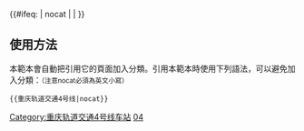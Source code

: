{{鐵道路線| lua=1
| 模板名稱 = 重庆轨道交通4号线
| 名稱 = [[重庆轨道交通]][[重庆轨道交通四号线|4号线]]
| 代表色 ={{重庆轨道交通标识色|4}}
| 标志=
| 铁道系统 = 重庆轨道交通
| 背景顏色 = #FFFFFF
| 車站列表 =  g盘桂路g ~ g石马立交g ~ g玉带山g ~ g盘溪g ~ g大石坝g ~ g大庆村g ~ g花卉园g ~ g龙溪g ~ g嘉州路g ~ 民安大道 ~ 重庆北站北广场 ~ 头塘 ~ 保税港 ~ 寸滩 ~ 黑石子 ~ g港城g ~ 太平冲 ~ 唐家沱 ~ 铁山坪 ~ 鹿栖 ~ 果园物流枢纽 ~ 鱼嘴 ~ 雁坪 ~ 石河清 ~ 复盛 ~ 三板溪 ~ 龙驿大道 ~ 龙兴 ~ 高石塔 ~ 普福 ~ 桐梓林 ~ 石船 ~ 黄岭
| 注释 = 
}}<includeonly>{{#ifeq: {{{1}}} | nocat | <!--空--> | [[Category:重庆轨道交通4号线车站]] }}</includeonly><noinclude>

==使用方法==
本範本會自動把引用它的頁面加入分類。引用本範本時使用下列語法，可以避免加入分類：<small>（注意nocat必須為英文小寫）</small>
 <nowiki>{{重庆轨道交通4号线|nocat}}</nowiki>
[[Category:重庆轨道交通模板|04]]
</noinclude>